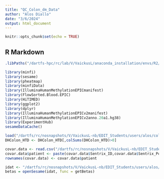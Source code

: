 ```yaml
---
title: "QC_Colon_dm_Data"
author: "Alos Diallo"
date: "3/6/2024"
output: html_document
---
```


```r
knitr::opts_chunk$set(echo = TRUE)
```

## R Markdown


```r
.libPaths("/dartfs-hpc/rc/lab/V/VaickusL/anaconda_installation/envs/R2/lib/R/library")
```

```r
library(minfi)
library(sesame)
library(pheatmap)
library(minfiData)
library(IlluminaHumanMethylationEPICmanifest)
library(FlowSorted.Blood.EPIC)
library(HiTIMED)
library(ggplot2)
library(dplyr)
library(IlluminaHumanMethylationEPICv2manifest)
library(IlluminaHumanMethylationEPICv2anno.20a1.hg38)
library(ExperimentHub)
sesameDataCache()
```

```r
load("/dartfs/rc/nosnapshots/V/VaickusL-nb/EDIT_Students/users/alos/colon_work/dm_data/no_match/idats/DH_Colon_HiTIMED.RDATA")
DHColon_HTD <- DHColon_HTD[,colSums(DHColon_HTD)>0]

covar.data <- read.csv("/dartfs/rc/nosnapshots/V/VaickusL-nb/EDIT_Students/users/alos/colon_work/dm_data/no_match/idats/Colon_DH_manifest.csv")
covar.data$patient <- paste(covar.data$Sentrix_ID,covar.data$Sentrix_Position,sep="_")
rownames(covar.data) <- covar.data$patient
```


```r
idat <- "/dartfs/rc/nosnapshots/V/VaickusL-nb/EDIT_Students/users/alos/colon_work/dm_data/no_match/idats/"
betas = openSesame(idat, func = getBetas) 
```












